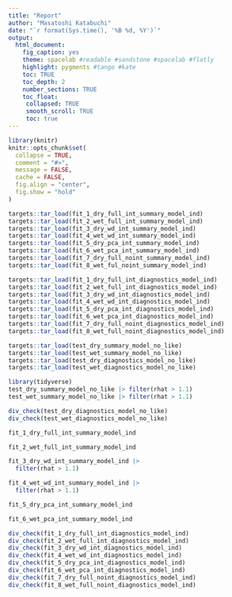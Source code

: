 ```yaml
---
title: "Report"
author: "Masatoshi Katabuchi"
date: "`r format(Sys.time(), '%B %d, %Y')`"
output:
  html_document:
    fig_caption: yes
    theme: spacelab #readable #sandstone #spacelab #flatly
    highlight: pygments #tango #kate
    toc: TRUE
    toc_depth: 2
    number_sections: TRUE
    toc_float:
     collapsed: TRUE
     smooth_scroll: TRUE
     toc: true
---
```


```r
library(knitr)
knitr::opts_chunk$set(
  collapse = TRUE,
  comment = "#>",
  message = FALSE,
  cache = FALSE,
  fig.align = "center",
  fig.show = "hold"
)
```

```r
targets::tar_load(fit_1_dry_full_int_summary_model_ind)
targets::tar_load(fit_2_wet_full_int_summary_model_ind)
targets::tar_load(fit_3_dry_wd_int_summary_model_ind)
targets::tar_load(fit_4_wet_wd_int_summary_model_ind)
targets::tar_load(fit_5_dry_pca_int_summary_model_ind)
targets::tar_load(fit_6_wet_pca_int_summary_model_ind)
targets::tar_load(fit_7_dry_full_noint_summary_model_ind)
targets::tar_load(fit_8_wet_ful_noint_summary_model_ind)

targets::tar_load(fit_1_dry_full_int_diagnostics_model_ind)
targets::tar_load(fit_2_wet_full_int_diagnostics_model_ind)
targets::tar_load(fit_3_dry_wd_int_diagnostics_model_ind)
targets::tar_load(fit_4_wet_wd_int_diagnostics_model_ind)
targets::tar_load(fit_5_dry_pca_int_diagnostics_model_ind)
targets::tar_load(fit_6_wet_pca_int_diagnostics_model_ind)
targets::tar_load(fit_7_dry_full_noint_diagnostics_model_ind)
targets::tar_load(fit_8_wet_full_noint_diagnostics_model_ind)
```

```r
targets::tar_load(test_dry_summary_model_no_like)
targets::tar_load(test_wet_summary_model_no_like)
targets::tar_load(test_dry_diagnostics_model_no_like)
targets::tar_load(test_wet_diagnostics_model_no_like)

library(tidyverse)
test_dry_summary_model_no_like |> filter(rhat > 1.1)
test_wet_summary_model_no_like |> filter(rhat > 1.1)

div_check(test_dry_diagnostics_model_no_like)
div_check(test_wet_diagnostics_model_no_like)

```

```r
fit_1_dry_full_int_summary_model_ind
```

```r
fit_2_wet_full_int_summary_model_ind
```

```r

fit_3_dry_wd_int_summary_model_ind |>
  filter(rhat > 1.1)

fit_4_wet_wd_int_summary_model_ind |>
  filter(rhat > 1.1)

```

```r
fit_5_dry_pca_int_summary_model_ind
```

```r
fit_6_wet_pca_int_summary_model_ind
```


```r
div_check(fit_1_dry_full_int_diagnostics_model_ind)
div_check(fit_2_wet_full_int_diagnostics_model_ind)
div_check(fit_3_dry_wd_int_diagnostics_model_ind)
div_check(fit_4_wet_wd_int_diagnostics_model_ind)
div_check(fit_5_dry_pca_int_diagnostics_model_ind)
div_check(fit_6_wet_pca_int_diagnostics_model_ind)
div_check(fit_7_dry_full_noint_diagnostics_model_ind)
div_check(fit_8_wet_full_noint_diagnostics_model_ind)
```
